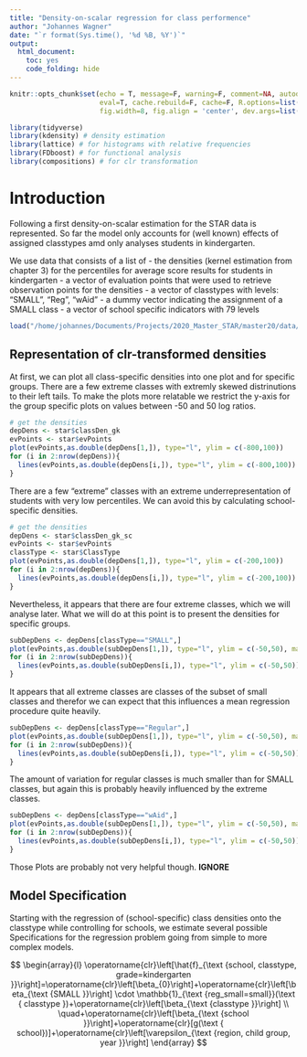 ```yaml
---
title: "Density-on-scalar regression for class performence"
author: "Johannes Wagner"
date: "`r format(Sys.time(), '%d %B, %Y')`"
output: 
  html_document:
    toc: yes
    code_folding: hide
---
```

  
```r
knitr::opts_chunk$set(echo = T, message=F, warning=F, comment=NA, autodep=F, 
                      eval=T, cache.rebuild=F, cache=F, R.options=list(width=120), 
                      fig.width=8, fig.align = 'center', dev.args=list(bg = 'transparent'), dev='svglite')
```

```r
library(tidyverse)
library(kdensity) # density estimation
library(lattice) # for histograms with relative frequencies
library(FDboost) # for functional analysis
library(compositions) # for clr transformation
```

# Introduction

Following a first density-on-scalar estimation for the STAR data is represented.
So far the model only accounts for (well known) effects of assigned classtypes amd only analyses students in kindergarten.

We use data that consists of a list of
- the densities (kernel estimation from chapter 3) for the percentiles for average score results for students in kindergarten
- a vector of evaluation points that were used to retrieve observation points for the densities
- a vector of classtypes with levels: "SMALL", "Reg", "wAid"
- a dummy vector indicating the assignment of a SMALL class
- a vector of school specific indicators with 79 levels

```r
load("/home/johannes/Documents/Projects/2020_Master_STAR/master20/data/functionalData.RData")    
```

## Representation of clr-transformed densities

At first, we can plot all class-specific densities into one plot and for specific groups. There are a few extreme classes with extremly skewed distrinutions to their left tails. To make the plots more relatable we restrict the y-axis for the group specific plots on values between -50 and 50 log ratios.


```r
# get the densities
depDens <- star$classDen_gk
evPoints <- star$evPoints
plot(evPoints,as.double(depDens[1,]), type="l", ylim = c(-800,100))
for (i in 2:nrow(depDens)){
  lines(evPoints,as.double(depDens[i,]), type="l", ylim = c(-800,100))
}   
```

There are a few "extreme" classes with an extreme underrepresentation of students with very low percentiles. We can avoid this by calculating school-specific densities.

```r
# get the densities
depDens <- star$classDen_gk_sc
evPoints <- star$evPoints
classType <- star$ClassType
plot(evPoints,as.double(depDens[1,]), type="l", ylim = c(-200,100))
for (i in 2:nrow(depDens)){
  lines(evPoints,as.double(depDens[i,]), type="l", ylim = c(-200,100))
}   
```

Nevertheless, it appears that there are four extreme classes, which we will analyse later.
What we will do at this point is to present the densities for specific groups.

```r
subDepDens <- depDens[classType=="SMALL",]
plot(evPoints,as.double(subDepDens[1,]), type="l", ylim = c(-50,50), main="Small classes")
for (i in 2:nrow(subDepDens)){
  lines(evPoints,as.double(subDepDens[i,]), type="l", ylim = c(-50,50))
}    

```
It appears that all extreme classes are classes of the subset of small classes and therefor we can expect that this influences a mean regression procedure quite heavily.

```r
subDepDens <- depDens[classType=="Regular",]
plot(evPoints,as.double(subDepDens[1,]), type="l", ylim = c(-50,50), main="Reg classes")
for (i in 2:nrow(subDepDens)){
  lines(evPoints,as.double(subDepDens[i,]), type="l", ylim = c(-50,50))
}    

```

The amount of variation for regular classes is much smaller than for SMALL classes, but again this is probably heavily influenced by the extreme classes.

```r
subDepDens <- depDens[classType=="wAid",]
plot(evPoints,as.double(subDepDens[1,]), type="l", ylim = c(-50,50), main="with Aides")
for (i in 2:nrow(subDepDens)){
  lines(evPoints,as.double(subDepDens[i,]), type="l", ylim = c(-50,50))
}    

```

Those Plots are probably not very helpful though. **IGNORE**

## Model Specification 

Starting with the regression of (school-specific) class densities onto the classtype while controlling for schools, we estimate several possible Specifications for the regression problem going from simple to more complex models.  

$$
\begin{array}{l}
\operatorname{clr}\left[\hat{f}_{\text {school, classtype, grade=kindergarten }}\right]=\operatorname{clr}\left[\beta_{0}\right]+\operatorname{clr}\left[\beta_{\text {SMALL }}\right] \cdot \mathbb{1}_{\text {reg_small=small}}(\text { classtype })+\operatorname{clr}\left[\beta_{\text {classtype }}\right] \\
\quad+\operatorname{clr}\left[\beta_{\text {school }}\right]+\operatorname{clr}[g(\text { school})]+\operatorname{clr}\left[\varepsilon_{\text {region, child group, year }}\right]
\end{array}
$$

### 
